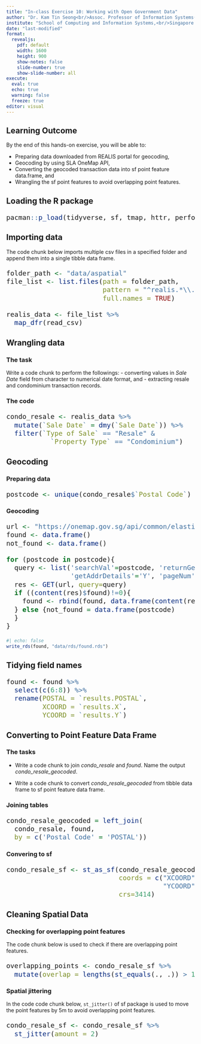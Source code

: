 ```yaml
---
title: "In-class Exercise 10: Working with Open Government Data"
author: "Dr. Kam Tin Seong<br/>Assoc. Professor of Information Systems(Practice)"
institute: "School of Computing and Information Systems,<br/>Singapore Management University"
date: "last-modified"
format: 
  revealjs:
    pdf: default
    width: 1600
    height: 900
    show-notes: false
    slide-number: true
    show-slide-number: all
execute: 
  eval: true
  echo: true
  warning: false
  freeze: true
editor: visual
---
```


## Learning Outcome

By the end of this hands-on exercise, you will be able to:

-   Preparing data downloaded from REALIS portal for geocoding,
-   Geocoding by using SLA OneMap API,
-   Converting the geocoded transaction data into sf point feature data.frame, and
-   Wrangling the sf point features to avoid overlapping point features.

## Loading the R package

::: {style="font-size: 1.50em"}
```r
pacman::p_load(tidyverse, sf, tmap, httr, performance)
```
:::

## Importing data

The code chunk below imports multiple csv files in a specified folder and append them into a single tibble data frame.

::: {style="font-size: 1.50em"}
```r
folder_path <- "data/aspatial"
file_list <- list.files(path = folder_path, 
                        pattern = "^realis.*\\.csv$", 
                        full.names = TRUE)

realis_data <- file_list %>%
  map_dfr(read_csv)
```
:::

## Wrangling data

:::: panel-tabset
### The task

Write a code chunk to perform the followings: - converting values in *Sale Date* field from character to numerical date format, and - extracting resale and condominium transaction records.

### The code

::: {style="font-size: 1.50em"}
```r
condo_resale <- realis_data %>%
  mutate(`Sale Date` = dmy(`Sale Date`)) %>%
  filter(`Type of Sale` == "Resale" &
           `Property Type` == "Condominium")
```
:::
::::

## Geocoding

::::: panel-tabset
### Preparing data

::: {style="font-size: 1.50em"}
```r
postcode <- unique(condo_resale$`Postal Code`)
```
:::

### Geocoding

::: {style="font-size: 1.50em"}
```r
url <- "https://onemap.gov.sg/api/common/elastic/search"
found <- data.frame()
not_found <- data.frame()

for (postcode in postcode){
  query <- list('searchVal'=postcode, 'returnGeom'='Y', 
                'getAddrDetails'='Y', 'pageNum'='1')
  res <- GET(url, query=query)
  if ((content(res)$found)!=0){
    found <- rbind(found, data.frame(content(res))[4:13])
  } else {not_found = data.frame(postcode)
  }
}
```
:::

```r
#| echo: false
write_rds(found, "data/rds/found.rds")
```
:::::

## Tidying field names

::: {style="font-size: 1.50em"}
```r
found <- found %>%
  select(c(6:8)) %>%
  rename(POSTAL = `results.POSTAL`,
         XCOORD = `results.X`,
         YCOORD = `results.Y`)
```
:::

## Converting to Point Feature Data Frame

::::: panel-tabset
### The tasks

-   Write a code chunk to join *condo_resale* and *found*. Name the output *condo_resale_geocoded*.

-   Write a code chunk to convert *condo_resale_geocoded* from tibble data frame to sf point feature data frame.

### Joining tables

::: {style="font-size: 1.50em"}
```r
condo_resale_geocoded = left_join(
  condo_resale, found, 
  by = c('Postal Code' = 'POSTAL'))
```
:::

### Convering to sf

::: {style="font-size: 1.50em"}
```r
condo_resale_sf <- st_as_sf(condo_resale_geocoded, 
                            coords = c("XCOORD",
                                       "YCOORD"),
                            crs=3414)
```
:::
:::::

## Cleaning Spatial Data

::::: panel-tabset
### Checking for overlapping point features

The code chunk below is used to check if there are overlapping point features.

::: {style="font-size: 1.50em"}
```r
overlapping_points <- condo_resale_sf %>%
  mutate(overlap = lengths(st_equals(., .)) > 1)
```
:::

### Spatial jittering

In the code code chunk below, `st_jitter()` of sf package is used to move the point features by 5m to avoid overlapping point features.

::: {style="font-size: 1.50em"}
```r
condo_resale_sf <- condo_resale_sf %>%
  st_jitter(amount = 2)
```
:::
:::::
